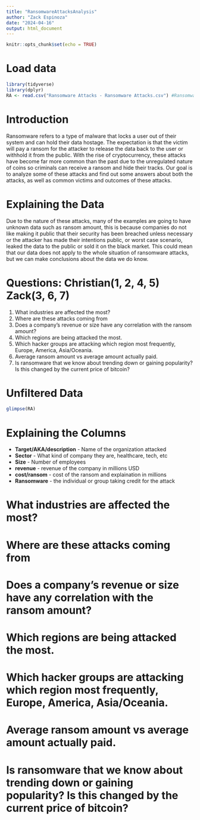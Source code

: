 ```yaml
---
title: "RansomwareAttacksAnalysis"
author: "Zack Espinoza"
date: "2024-04-16"
output: html_document
---
```


```r
knitr::opts_chunk$set(echo = TRUE)
```

# Load data
```r
library(tidyverse)
library(dplyr)
RA <- read.csv("Ransomware Attacks - Ransomware Attacks.csv") #Ransomware Attacks
```

# Introduction
Ransomware refers to a type of malware that locks a user out of their system and can hold their data hostage. The expectation is that the victim will pay a ransom for the attacker to release the data back to the user or withhold it from the public. With the rise of cryptocurrency, these attacks have become far more common than the past due to the unregulated nature of coins so criminals can receive a ransom and hide their tracks. Our goal is to analyze some of these attacks and find out some answers about both the attacks, as well as common victims and outcomes of these attacks.

# Explaining the Data
Due to the nature of these attacks, many of the examples are going to have unknown data such as ransom amount, this is because companies do not like making it public that their security has been breached unless necessary or the attacker has made their intentions public, or worst case scenario, leaked the data to the public or sold it on the black market. This could mean that our data does not apply to the whole situation of ransomware attacks, but we can make conclusions about the data we do know.

# Questions: Christian(1, 2, 4, 5) Zack(3, 6, 7)
1. What industries are affected the most?
2. Where are these attacks coming from
3. Does a company's revenue or size have any correlation with the ransom amount?
4. Which regions are being attacked the most.
5. Which hacker groups are attacking which region most frequently, Europe, America, Asia/Oceania.
6. Average ransom amount vs average amount actually paid.
7. Is ransomware that we know about trending down or gaining popularity? Is this changed by the current price of bitcoin?


# Unfiltered Data
```r
glimpse(RA)
```

# Explaining the Columns
- **Target/AKA/description** - Name of the organization attacked
- **Sector** - What kind of company they are, healthcare, tech, etc
- **Size** - Number of employees
- **revenue** - revenue of the company in millions USD
- **cost/ransom** - cost of the ransom and explaination in millions 
- **Ransomware** - the individual or group taking credit for the attack

# What industries are affected the most?









# Where are these attacks coming from










# Does a company's revenue or size have any correlation with the ransom amount?











# Which regions are being attacked the most.











# Which hacker groups are attacking which region most frequently, Europe, America, Asia/Oceania.











# Average ransom amount vs average amount actually paid.











# Is ransomware that we know about trending down or gaining popularity? Is this changed by the current price of bitcoin?










